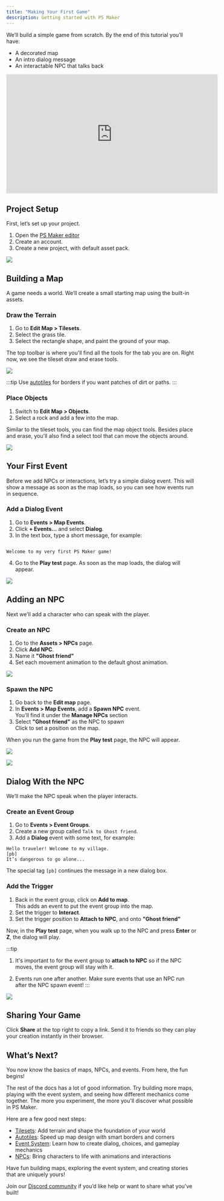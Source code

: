 ```yaml
---
title: "Making Your First Game"
description: Getting started with PS Maker
---
```



We’ll build a simple game from scratch. By the end of this tutorial you’ll have:

- A decorated map
- An intro dialog message
- An interactable NPC that talks back

<iframe
  width="560"
  height="315"
  src="https://www.youtube.com/embed/ei-jbw32Ino?si=2sgMmce-xJ4Acvio"
  title="YouTube video player"
  frameborder="0"
  allow="accelerometer; autoplay; clipboard-write; encrypted-media; gyroscope; picture-in-picture; web-share"
  referrerpolicy="strict-origin-when-cross-origin"
  allowfullscreen
></iframe>

## Project Setup

First, let’s set up your project.

1. Open the <a href="https://app.pixelstories.io/" target="_blank">PS Maker editor</a>
2. Create an account.
3. Create a new project, with default asset pack.

![](../../assets/docs-images/getting-started/image-1.png)

## Building a Map

A game needs a world. We’ll create a small starting map using the built-in assets.

### Draw the Terrain

1. Go to **Edit Map > Tilesets**.
2. Select the grass tile.
3. Select the rectangle shape, and paint the ground of your map.

The top toolbar is where you'll find all the tools for the tab you are on. Right now, we see the tileset draw and erase tools.

![](../../assets/docs-images/getting-started/image-2.png)

:::tip
Use [autotiles](../map-editor/autotile) for borders if you want patches of dirt or paths.
:::

### Place Objects

1. Switch to **Edit Map > Objects**.
2. Select a rock and add a few into the map.

Similar to the tileset tools, you can find the map object tools. Besides place and erase, you'll also find a select tool that can move the objects around.

![](../../assets/docs-images/getting-started/image-3.png)

## Your First Event

Before we add NPCs or interactions, let’s try a simple dialog event. This will show a message as soon as the map loads, so you can see how events run in sequence.

### Add a Dialog Event

1. Go to **Events > Map Events**.
2. Click **+ Events…** and select **Dialog**.
3. In the text box, type a short message, for example:

```

Welcome to my very first PS Maker game!

```

4. Go to the **Play test** page. As soon as the map loads, the dialog will appear.

![](../../assets/docs-images/getting-started/image-8.png)

## Adding an NPC

Next we’ll add a character who can speak with the player.

### Create an NPC

1. Go to the **Assets > NPCs** page.
2. Click **Add NPC**.
3. Name it **"Ghost friend"**
4. Set each movement animation to the default ghost animation.

![](../../assets/docs-images/getting-started/image-4.png)

### Spawn the NPC

1. Go back to the **Edit map** page.
2. In **Events > Map Events**, add a **Spawn NPC** event.
   <br /> You'll find it under the **Manage NPCs** section
3. Select **"Ghost friend"** as the NPC to spawn
   <br /> Click to set a position on the map.

When you run the game from the **Play test** page, the NPC will appear.

![](../../assets/docs-images/getting-started/image-5.png)

![](../../assets/docs-images/getting-started/image-6.png)

## Dialog With the NPC

We’ll make the NPC speak when the player interacts.

### Create an Event Group

1. Go to **Events > Event Groups**.
2. Create a new group called `Talk to Ghost friend`.
3. Add a **Dialog** event with some text, for example:

```
Hello traveler! Welcome to my village.
[pb]
It’s dangerous to go alone...
```

The special tag `[pb]` continues the message in a new dialog box.

### Add the Trigger

1. Back in the event group, click on **Add to map**.
   <br /> This adds an event to put the event group into the map.
2. Set the trigger to **Interact**.
3. Set the trigger position to **Attach to NPC**, and onto **"Ghost friend"**

Now, in the **Play test** page, when you walk up to the NPC and press **Enter** or **Z**, the dialog will play.

:::tip

1. It's important to for the event group to **attach to NPC** so if the NPC moves, the
   event group will stay with it.

2. Events run one after another. Make sure events that use an NPC run after the NPC spawn event!
   :::

![](../../assets/docs-images/getting-started/image-7.png)

## Sharing Your Game

Click **Share** at the top right to copy a link. Send it to friends so they can play your creation instantly in their browser.

## What’s Next?

You now know the basics of maps, NPCs, and events. From here, the fun begins!

The rest of the docs has a lot of good information. Try building more maps, playing with the event system, and seeing how different mechanics come together. The more you experiment, the more you'll discover what possible in PS Maker.

Here are a few good next steps:

- [Tilesets](../map-editor/tilesets): Add terrain and shape the foundation of your world
- [Autotiles](../map-editor/autotile): Speed up map design with smart borders and corners
- [Event System](../event-system/events): Learn how to create dialog, choices, and gameplay mechanics
- [NPCs](../game-assets/npcs): Bring characters to life with animations and interactions

Have fun building maps, exploring the event system, and creating stories that are uniquely yours!

Join our [Discord community](https://discord.gg/WTxUC4hEnS) if you’d like help or want to share what you’ve built!

